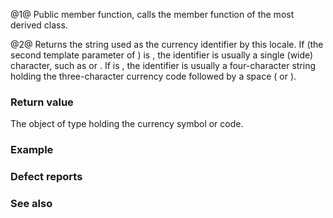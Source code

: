 {{cpp/locale/moneypunct/title|curr_symbol, do_curr_symbol}}
{{cpp/locale/moneypunct/navbar}}
{{dcl begin}}
{{dcl header|locale}}
{{dcl|num=1|
public:
string_type curr_symbol() const;
}}
{{dcl|num=2|
protected:
virtual string_type do_curr_symbol() const;
}}
{{dcl end}}

@1@ Public member function, calls the member function {{tt|do_curr_symbol}} of the most derived class.

@2@ Returns the string used as the currency identifier by this locale. If {{tt|International}} (the second template parameter of {{tt|std::moneypunct}}) is {{c|false}}, the identifier is usually a single (wide) character, such as {{c|"￥"}} or {{c|"$"}}. If {{tt|International}} is {{c|true}}, the identifier is usually a four-character string holding the three-character {{enwiki|ISO 4217}} currency code followed by a space ({{c|"JPY "}} or {{c|"USD "}}).

===Return value===
The object of type {{tt|string_type}} holding the currency symbol or code.

===Example===
{{example
| 
|code=
#include &lt;iostream&gt;
#include &lt;locale&gt;

void show_ccy(const char* locname)
{
    std::locale loc(locname);
    std::cout &lt;&lt; locname &lt;&lt; " currency symbol is "
              &lt;&lt; std::use_facet&lt;std::moneypunct&lt;char, true&gt;&gt;(loc).curr_symbol()
              &lt;&lt; "or " &lt;&lt; std::use_facet&lt;std::moneypunct&lt;char&gt;&gt;(loc).curr_symbol()
              &lt;&lt; " for short\n";
}

int main()
{
    show_ccy("en_US.utf8");
    show_ccy("ja_JP.utf8");
    show_ccy("sv_SE.utf8");
    show_ccy("ru_RU.utf8");
    show_ccy("vi_VN.utf8");
}
|output=
en_US.utf8 currency symbol is USD or $ for short
ja_JP.utf8 currency symbol is JPY or ￥ for short
sv_SE.utf8 currency symbol is SEK or kr for short
ru_RU.utf8 currency symbol is RUB or руб for short
vi_VN.utf8 currency symbol is VND or ₫ for short
}}

===Defect reports===
{{dr list begin}}
{{dr list item|wg=lwg|dr=666|std=C++98|before=the length of the identifier string was required to be {{c|4}} if {{tt|International}} is {{c|true}}|after=not required}}
{{dr list end}}

===See also===
{{dsc begin}}
{{dsc inc|cpp/locale/moneypunct/dsc do_pos_format}}
{{dsc end}}

{{langlinks|de|es|fr|it|ja|pt|ru|zh}}